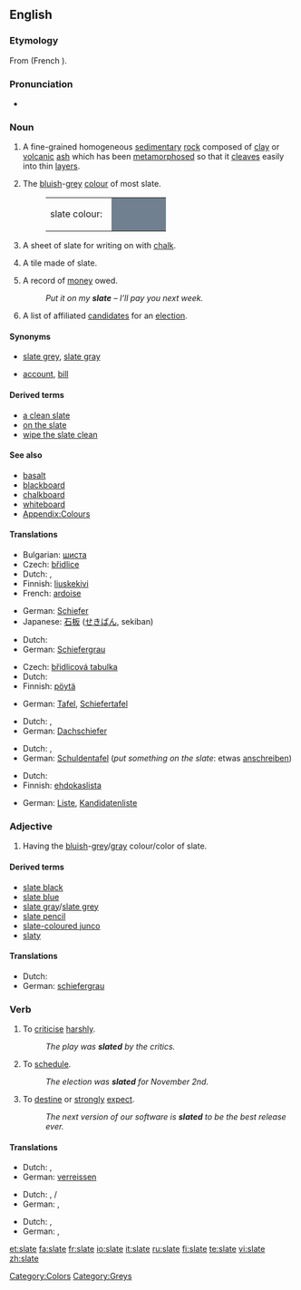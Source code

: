 {{wikipedia|Slate (disambiguation)}}
==English==

===Etymology===
From {{OF.}} {{term|esclate|lang=fro}} (French {{term|éclat|lang=fr}}).

===Pronunciation===
* {{rhymes|eɪt}}
{{rfp}}

===Noun===
{{wikipedia}}
{{en-noun}}

# {{uncountable}} A fine-grained homogeneous [[sedimentary]] [[rock]] composed of [[clay]] or [[volcanic]] [[ash]] which has been [[metamorphose]]d so that it [[cleave]]s easily into thin [[layer]]s.
# {{uncountable}} The [[bluish]]-[[grey]] [[colour]] of most slate.
#:<table><tr><td>slate colour: &nbsp;</td><td bgcolor="#708090" width="80">&nbsp; </td></tr></table>
# {{countable}} A sheet of slate for writing on with [[chalk]].
# {{countable}} A tile made of slate.
# {{countable}} A record of [[money]] owed.
#:''Put it on my '''slate''' – I’ll pay you next week.''
# {{countable}} A list of affiliated [[candidate]]s for an [[election]].
{{rfex}}

====Synonyms====
* {{sense|colour/color}} [[slate grey]], [[slate gray]]
* {{sense|record of money owed}} [[account]], [[bill]]

====Derived terms====
*[[a clean slate]]
*[[on the slate]]
*[[wipe the slate clean]]

====See also====
*[[basalt]]
*[[blackboard]]
*[[chalkboard]]
*[[whiteboard]]
*[[Wiktionary_Appendix:Colours|Appendix:Colours]]

====Translations====
{{trans-top|rock}}
*Bulgarian: [[шиста]] {{f}}
*Czech: [[břidlice]] {{f}}
*Dutch: {{t|nl|lei|n}}, {{t|nl|leisteen|n}}
*Finnish: [[liuskekivi]]
*French: [[ardoise]]
{{trans-mid}}
*German: [[Schiefer]]
*Japanese: [[石板]] ([[せきばん]], sekiban)
{{trans-bottom}}

{{trans-top|colour/color}}
* Dutch: {{t|nl|leigrijs|n}}
*German: [[Schiefergrau]]
{{trans-mid}}
{{trans-bottom}}

{{trans-top|sheet of slate for writing on}}
*Czech: [[břidlicová tabulka]] {{f}}
*Dutch: {{t|nl|lei|n}}
*Finnish: [[pöytä]]
{{trans-mid}}
*German: [[Tafel]], [[Schiefertafel]]
{{trans-bottom}}

{{trans-top|tile}}
*Dutch: {{t|nl|lei|n}}, {{t|nl|leisteen|m}}
*German: [[Dachschiefer]]
{{trans-mid}}
{{trans-bottom}}

{{trans-top|record of money owed}}
* Dutch: {{t|nl|bon}}, {{i|Flemish}} {{t|nl|poef|f}}
*German: [[Schuldentafel]] (''put something on the slate'': etwas [[anschreiben]])
{{trans-mid}}
{{trans-bottom}}

{{trans-top|list of candidates for an election}}
* Dutch: {{t|nl|kandidatenlijst|f}}
*Finnish: [[ehdokaslista]]
{{trans-mid}}
*German: [[Liste]], [[Kandidatenliste]]
{{trans-bottom}}

===Adjective===
{{en-adj|-}}

# {{context|colour}} Having the [[bluish]]-[[grey]]/[[gray]] colour/color of slate.

====Derived terms====
*[[slate black]]
*[[slate blue]]
*[[slate gray]]/[[slate grey]]
*[[slate pencil]]
*[[slate-coloured junco]]
*[[slaty]]

====Translations====
{{trans-top|bluish-grey/gray like slate}}
* Dutch: {{t|nl|leigrijs}}
*German: [[schiefergrau]]
{{trans-mid}}
{{trans-bottom}}

===Verb===
{{en-verb|slates|slating|slated}}

# {{context|chiefly|UK}} To [[criticise]] [[harshly]].
#: ''The play was '''slated''' by the critics.''
# {{context|mainly|US}} To [[schedule]].
#: ''The election was '''slated''' for November 2nd.''
# {{context|mainly|US}} To [[destine]] or [[strongly]] [[expect]].
#: ''The next version of our software is '''slated''' to be the best release ever.''

====Translations====
{{trans-top|criticise/criticize harshly}}
* Dutch: {{t|nl|afmaken}}, {{t|nl|met de grond gelijk maken}}
*German: [[verreissen]]
{{trans-mid}}
{{trans-bottom}}

{{trans-top|schedule}}
* Dutch: {{t|nl|plannen}}, {{t|nl|vastleggen}} {{t|nl|op}}/{{t|nl|voor}}
*German: {{t|de|ansetzen}}, {{t|de|planen}}
{{trans-mid}}
{{trans-bottom}}

{{trans-top|destine}}
* Dutch: {{t|nl|voorzien}}, {{t|nl|voorbestemmen}}
*German: {{t|de|vorsehen}}, {{t|de|bestimmen}}
{{trans-mid}}
{{trans-bottom}}

[[Category:Colors]]
[[Category:Greys]]

[[et:slate]]
[[fa:slate]]
[[fr:slate]]
[[io:slate]]
[[it:slate]]
[[ru:slate]]
[[fi:slate]]
[[te:slate]]
[[vi:slate]]
[[zh:slate]]